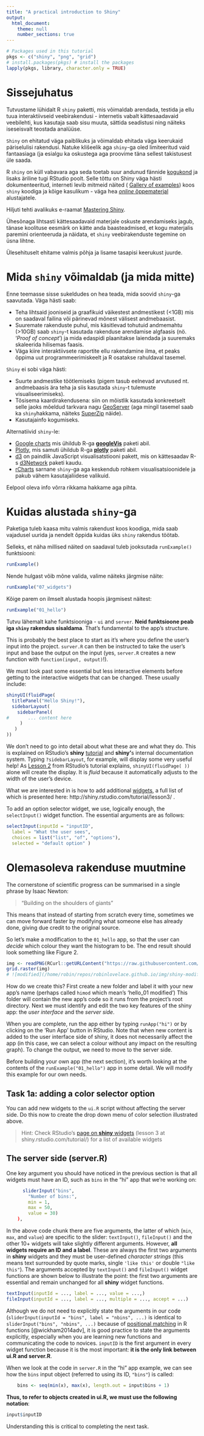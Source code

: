 ```yaml
---
title: "A practical introduction to Shiny"
output: 
  html_document:
    theme: null
    number_sections: true
---
```


```r
# Packages used in this tutorial
pkgs <- c("shiny", "png", "grid")
# install.packages(pkgs) # install the packages
lapply(pkgs, library, character.only = TRUE)
```

# Sissejuhatus

Tutvustame lühidalt R `shiny` paketti, mis võimaldab arendada, testida ja ellu tuua interaktiivseid veebirakendusi - internetis vabalt  kättesaadavaid veebilehti, kus kasutaja saab sisu muuta, sättida seadistusi ning näiteks iseseisvalt teostada analüüse.

`Shiny` on ehitatud väga paiblikuks ja võimaldab ehitada väga keerukaid päriselulisi rakendusi. Natuke klišeelik aga `shiny`-ga oled limiteeritud vaid fantaasiaga (ja esialgu ka oskustega aga proovime täna sellest takistusest üle saada. 

R `shiny` on küll vabavara aga seda toetab suur andunud fännide [kogukond](https://groups.google.com/d/forum/shiny-discuss)
ja lisaks äriline tugi RStudio poolt. Selle tõttu on Shiny väga hästi dokumenteeritud, interneti levib mitmeid näited ( [Gallery of examples](https://shiny.rstudio.com/gallery/)) koos `shiny` koodiga ja kõige kasulikum - väga hea [_online_ õppematerjal](http://shiny.rstudio.com/tutorial/) alustajatele.

Hiljuti tehti avalikuks e-raamat [Mastering Shiny](https://mastering-shiny.org/).

Ühesõnaga lihtsasti kättesaadavaid materjale oskuste arendamiseks jagub, tänase koolituse eesmärk on kätte anda baasteadmised, et kogu materjalis paremini orienteeruda ja näidata, et `shiny` veebirakenduste tegemine on üsna lihtne.


Ülesehituselt ehitame valmis põhja ja lisame tasapisi keerukust juurde.


# Mida `shiny` võimaldab (ja mida mitte)

Enne teemasse sisse sukeldudes on hea teada, mida soovid `shiny`-ga saavutada. Väga hästi saab:

- Teha lihtsaid jooniseid ja graafikuid väikestest andmestikest (<1GB) mis on saadaval failina või pärinevad mõnest välisest andmebaasist.
- Suuremate rakenduste puhul, mis käsitlevad tohutuid andmemahtu (>10GB) saab `shiny`-t kasutada rakenduse arendamise algfaasis (nö. '*Proof of concept*') ja mida edaspidi plaanitakse laiendada ja suuremaks skaleerida hilisemas faasis.
- Väga kiire interaktiivsete raportite ellu rakendamine ilma, et peaks õppima uut programmeerimiskeelt ja R osatakse rahuldaval tasemel.

`Shiny` ei sobi väga hästi:

- Suurte andmestike töötlemiseks (pigem tasub eelnevad arvutused nt. andmebaasis ära teha ja siis kasutada `shiny`-t tulemuste visualiseerimiseks).
- Tõsisema kaardirakendusena: siin on mõistlik kasutada konkreetselt selle jaoks mõeldud tarkvara nagu [GeoServer](http://geoserver.org/) (aga mingil tasemel saab ka `shiny`hakkama, näiteks [SuperZip](http://shiny.rstudio.com/gallery/superzip-example.html) näide).
- Kasutajainfo kogumiseks.


Alternatiivid `shiny`-le:

- [Google charts](https://developers.google.com/chart/) mis ühildub R-ga **[googleVis](http://cran.r-project.org/package=googleVis)** paketi abil.
- [Plotly](https://plot.ly/), mis samuti ühildub R-ga **[plotly](https://plot.ly/r/getting-started/)** paketi abil.
- [d3](http://d3js.org/) on paindlik JavaScript visualisatstiooni pakett, mis on kättesaadav R-s [d3Network](http://cran.r-project.org/web/packages/d3Network/index.html) paketi kaudu.
- [rCharts](http://rcharts.io/) sarnane `shiny`-ga aga keskendub rohkem visualisatsioonidele ja pakub vähem kasutajaliidese valikuid.

Eelpool oleva info võrra rikkama hakkame aga pihta.

# Kuidas alustada `shiny`-ga

Paketiga tuleb kaasa mitu valmis rakendust koos koodiga, mida saab vajadusel uurida ja nendelt õppida kuidas üks `shiny` rakendus töötab.

Selleks, et näha millised näited on saadaval tuleb jooksutada `runExample()` funktsiooni:

```r
runExample()
```

Nende hulgast võib mõne valida, valime näiteks järgmise näite:

```r
runExample("07_widgets")
```

Kõige parem on ilmselt alustada hoopis järgmisest näitest:

```r
runExample("01_hello")
```

Tutvu lähemalt kahe funktsiooniga - `ui` and `server`. **Neid funktsioone peab iga `shiny` rakendus sisaldama**. That's fundamental to the app's structure.

This is probably the best place to start as it's where you define the user's
input into the project. `surver.R` can then be instructed to take the user's
input and base the output on the input (yes, `server.R` creates
a new function with `function(input, output)`!).

We must look past some essential but less interactive elements before getting
to the interactive widgets that can be changed. These usually include:

```r
shinyUI(fluidPage(
  titlePanel("Hello Shiny!"),
  sidebarLayout(
    sidebarPanel(
#       ... content here
     )
   )
))
```

We don't need to go into detail about what these are and what they do.
This is explained on RStudio's **shiny** [tutorial](http://shiny.rstudio.com/tutorial/) and **shiny'**s internal documentation system.
Typing `?sidebarLayout`, for example, will display some very useful help!
As [Lesson 2](http://shiny.rstudio.com/tutorial/lesson2/) from RStudio's tutorial
explains, `shinyUI(fluidPage( ))` alone will create the display. It is *fluid* because
it automatically adjusts to the width of the user's device.

What we are interested in is how to add additional [widgets](http://shiny.rstudio.com/tutorial/lesson3/), a full list of which is presented here: http://shiny.rstudio.com/tutorial/lesson3/ .

To add an option selector widget, we use, logically enough, the `selectInput()`
widget function. The essential arguments are as follows:

```r
selectInput(inputId = "inputID",
  label = "What the user sees",
  choices = list("list", "of", "options"),
  selected = "default option" )
```


# Olemasoleva rakenduse muutmine

The cornerstone of scientific progress can be summarised in a single phrase
by Isaac Newton: 

> "Building on the shoulders of giants"

This means that instead of starting from scratch every time, sometimes we can 
move forward faster by modifying what someone else has already done, giving
due credit to the original source.

So let's make a modification to the `01_hello` app, so that the user can *decide*
which colour they want the histogram to be. The end result should look something
like Figure 2.

```r
img <- readPNG(RCurl::getURLContent("https://raw.githubusercontent.com/Robinlovelace/robinlovelace.github.io/master/img/shiny-modified-app.png"))
grid.raster(img)
# ![modified](/home/robin/repos/robinlovelace.github.io/img/shiny-modified-app.png)
```


How do we create this? 
First create a new folder and label it with your new app's name
(perhaps called `himod` which mean's 'hello_01 modified') This folder will contain
the new app's code so it runs from the project's root directory.
Next we must identify and edit the two key features of the shiny
app: the *user interface* and the *server side*.


When you are complete, run the app either by typing `runApp("hi")` or by
clicking on the 'Run App' button in RStudio. Note that when new content is added to 
the user interface side of shiny, it does not necessarily affect the app
(in this case, we can select a colour without any impact on the resulting graph).
To change the output, we need to move to the server side.


Before building your own app (the next section), it's worth looking at the
contents of the `runExample("01_hello")` app in some detail. We will modify
this example for our own needs.


## Task 1a: adding a color selector option

You can add new widgets to the `ui.R` script without affecting the server side.
Do this now to create the drop down menu of color selection illustrated above.

> Hint: Check RStudio's [page on **shiny** widgets](http://shiny.rstudio.com/tutorial/lesson3/) (lesson 3 at shiny.rstudio.com/tutorial/) for a list of available widgets



## The server side (server.R)

One key argument you should have noticed in the previous section is that all
widgets must have an ID, such as `bins` in the "hi" app that we're working on:

```r
      sliderInput("bins",
        "Number of bins:",
        min = 1,
        max = 50,
        value = 30)
    ),
```

In the above code chunk there are five arguments, the latter of which
(`min`, `max`, and `value`) are
specific to the slider: `textInput()`, `fileInput()` and the other 10+
widgets will take slightly different arguments. However,
**all widgets require an ID and a label**. These are always the first two
arguments in **shiny** widgets and they must be user-defined *character strings*
(this means text surrounded by quote marks, single `'like this'` or double
`"like this"`). The arguments accepted by `textInput()` and `fileInput()`
widget functions are shown below to illustrate the point: the first
two arguments are essential and remain unchanged for all **shiny** widget functions.

```r
textInput(inputId = ..., label = ..., value = ...,)
fileInput(inputId = ..., label = ..., multiple = ..., accept = ...)
```

Although we do not need to explicitly state the arguments in our code
(`sliderInput(inputId = "bins", label = "nbins", ...)` is identical to
`sliderInput("bins", "nbins", ...)` because of
[positional matching](http://adv-r.had.co.nz/Functions.html#function-arguments)
in R functions [@wickham2014adv], it is good practice to state the arguments
explicitly, especially when you are learning new functions and communicating the
code to novices. `inputID` is the first argument in every widget function because
it is the most important: **it is the only link between ui.R and server.R**.

When we look at the code in `server.R` in the "hi" app example, we can see
how the `bins` input object (referred to using its ID, `"bins"`) is called:

```r
    bins <- seq(min(x), max(x), length.out = input$bins + 1)
```

**Thus, to refer to objects created in ui.R, we must use the following notation**:

```r
input$inputID
```

Understanding this is critical to completing the next task.





